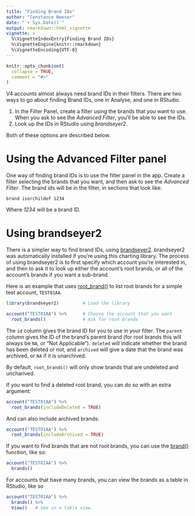 ```yaml
---
title: "Finding Brand IDs"
author: "Constance Neeser"
date: "`r Sys.Date()`"
output: rmarkdown::html_vignette
vignette: >
  %\VignetteIndexEntry{Finding Brand IDs}
  %\VignetteEngine{knitr::rmarkdown}
  %\VignetteEncoding{UTF-8}
---
```


```r
knitr::opts_chunk$set(
  collapse = TRUE,
  comment = "#>"
)
```

V4 accounts almost always need brand IDs in their filters. There are two ways to go about 
finding Brand IDs, one in Analyse, and one in RStudio.

1. In the Filter Panel, create a filter using the brands that you want to use. When you
   ask to see the _Advanced Filter_, you'll be able to see the IDs. 
1. Look up the IDs in RStudio using _brandseyer2_. 

Both of these options are described below. 

# Using the Advanced Filter panel

One way of finding brand IDs is to use the filter panel in the app.
Create a filter selecting the brands that you want, and then ask to see the _Advanced Filter_. 
The brand ids will be in the filter, in sections that look like:

`brand isorchildof 1234`

Where _1234_ will be a brand ID. 

# Using brandseyer2

There is a simpler way to find brand IDs, using [brandseyer2](https://brandseye.github.io/brandseyer2). 
brandseyer2 was automatically installed if you're using this charting library. 
The process of using brandseyer2 is to first specify which account you're interested in, and then to ask it
to look up either the account's root brands, or all of the account's brands if you want a sub-brand. 

Here is an example that uses [root_brand()](https://brandseye.github.io/brandseyer2/reference/root_brands.html)
to list root brands for a simple test account, `TEST01AA`. 

```r
library(brandseyer2)         # Load the library

account("TEST01AA") %>%      # Choose the account that you want 
  root_brands()              # Ask for root brands
```

The `id` column gives the brand ID
for you to use in your filter. The `parent` column gives the ID of the brand's parent brand (for root brands this
will always be `NA`, or "Not Applicable"). `deleted` will indicate whether the brand has been deleted or not,
and `archived` will give a date that the brand was archived, or `NA` if it is unarchived.

By default, `root_brands()` will only show brands that are undeleted and uncharived.

If you want to find a deleted root brand, you can do so with an extra argument:

```r
account("TEST01AA") %>% 
  root_brands(includeDeleted = TRUE)
```

And can also include archived brands:

```r
account("TEST01AA") %>% 
  root_brands(includeArchived = TRUE)
```

If you want to find brands that are not root brands, you can use 
the [brand()](https://brandseye.github.io/brandseyer2/reference/brands.html) function, like so:

```r
account("TEST01AA") %>% 
  brands()
```

For accounts that have many brands, you can view the brands as a table in RStudio, like so

```r
account("TEST01AA") %>% 
  brands() %>% 
  View()   # See in a table view.
```

